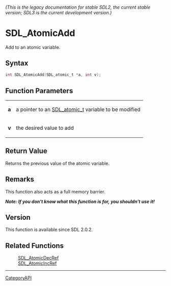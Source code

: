 ====== (This is the legacy documentation for stable SDL2, the current stable version; SDL3 is the current development version.) ======
= SDL_AtomicAdd =

Add to an atomic variable.

== Syntax ==

<syntaxhighlight lang='c'>
int SDL_AtomicAdd(SDL_atomic_t *a, int v);
</syntaxhighlight>

== Function Parameters ==

{|
|'''a'''
|a pointer to an [[SDL_atomic_t]] variable to be modified
|-
|'''v'''
|the desired value to add
|}

== Return Value ==

Returns the previous value of the atomic variable.

== Remarks ==

This function also acts as a full memory barrier.

'''''Note: If you don't know what this function is for, you shouldn't use
it!'''''

== Version ==

This function is available since SDL 2.0.2.

== Related Functions ==

:[[SDL_AtomicDecRef]]
:[[SDL_AtomicIncRef]]

----
[[CategoryAPI]]


